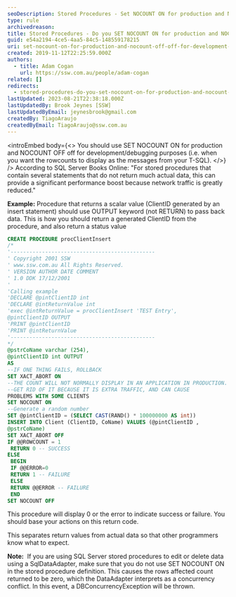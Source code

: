 ```yaml
---
seoDescription: Stored Procedures - Set NOCOUNT ON for production and NOCOUNT OFF off for development/debugging purposes.
type: rule
archivedreason:
title: Stored Procedures - Do you SET NOCOUNT ON for production and NOCOUNT OFF off for development/debugging purposes?
guid: e54a2194-4ce5-4aa5-84c5-148559178215
uri: set-nocount-on-for-production-and-nocount-off-off-for-development-debugging-purposes
created: 2019-11-12T22:25:59.000Z
authors:
  - title: Adam Cogan
    url: https://ssw.com.au/people/adam-cogan
related: []
redirects:
  - stored-procedures-do-you-set-nocount-on-for-production-and-nocount-off-off-for-development-debugging-purposes
lastUpdated: 2023-08-21T22:38:18.000Z
lastUpdatedBy: Brook Jeynes [SSW]
lastUpdatedByEmail: jeynesbrook@gmail.com
createdBy: TiagoAraujo
createdByEmail: TiagoAraujo@ssw.com.au
---
```


<introEmbed
  body={<>
You should use SET NOCOUNT ON for production and NOCOUNT OFF off for development/debugging purposes (i.e. when you want the rowcounts to display as the messages from your T-SQL).
  </>}
/>
According to SQL Server Books Online:
"For stored procedures that contain several statements that do not return much actual data, this can provide a significant performance boost because network traffic is greatly reduced."

**Example:** Procedure that returns a scalar value (ClientID generated by an insert statement) should use OUTPUT keyword (not RETURN) to pass back data. This is how you should return a generated ClientID from the procedure, and also return a status value

```sql
CREATE PROCEDURE procClientInsert
/*
'----------------------------------------------
' Copyright 2001 SSW
' www.ssw.com.au All Rights Reserved.
' VERSION AUTHOR DATE COMMENT
' 1.0 DDK 17/12/2001
'
'Calling example
'DECLARE @pintClientID int
'DECLARE @intReturnValue int
'exec @intReturnValue = procClientInsert 'TEST Entry',
@pintClientID OUTPUT
'PRINT @pintClientID
'PRINT @intReturnValue
'----------------------------------------------
*/
@pstrCoName varchar (254),
@pintClientID int OUTPUT
AS
--IF ONE THING FAILS, ROLLBACK
SET XACT_ABORT ON
--THE COUNT WILL NOT NORMALLY DISPLAY IN AN APPLICATION IN PRODUCTION.
--GET RID OF IT BECAUSE IT IS EXTRA TRAFFIC, AND CAN CAUSE
PROBLEMS WITH SOME CLIENTS
SET NOCOUNT ON
--Generate a random number
SET @pintClientID = (SELECT CAST(RAND() * 100000000 AS int))
INSERT INTO Client (ClientID, CoName) VALUES (@pintClientID ,
@pstrCoName)
SET XACT_ABORT OFF
IF @@ROWCOUNT = 1
 RETURN 0 -- SUCCESS
ELSE
 BEGIN
 IF @@ERROR=0
 RETURN 1 -- FAILURE
 ELSE
 RETURN @@ERROR -- FAILURE
 END
SET NOCOUNT OFF
```

This procedure will display 0 or the error to indicate success or failure. You should base your actions on this return code.

This separates return values from actual data so that other programmers know what to expect.

**Note:**  If you are using SQL Server stored procedures to edit or delete data using a SqlDataAdapter, make sure that you do not use SET NOCOUNT ON in the stored procedure definition. This causes the rows affected count returned to be zero, which the DataAdapter interprets as a concurrency conflict. In this event, a DBConcurrencyException will be thrown.

